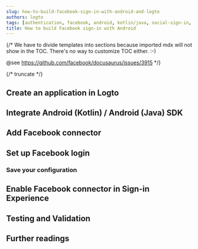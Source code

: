 ```yaml
---
slug: how-to-build-facebook-sign-in-with-android-and-logto
authors: logto
tags: [authentication, facebook, android, kotlin/java, social-sign-in, sign-in, login]
title: How to build Facebook sign-in with Android
---
```


{/*
  We have to divide templates into sections because imported mdx will not show in the TOC.
  There's no way to customize TOC either. :-)

  @see https://github.com/facebook/docusaurus/issues/3915
*/}



{/* truncate */}

<Intro connector={connector} sdk="Android" link="https://developer.android.com/" />

## Create an application in Logto

<CreateApplication type="Native app" framework="Android (Kotlin) / Android (Java)" />

## Integrate Android (Kotlin) / Android (Java) SDK

<IntegrateSdk />

## Add Facebook connector

<AddSocialConnector connector={connector} framework="Android (Kotlin) / Android (Java)" />

## Set up Facebook login

<ConnectorGuide />

### Save your configuration

<SaveYourConfiguration connector={connector} />

## Enable Facebook connector in Sign-in Experience

<EnableSocialConnector connector={connector} />

## Testing and Validation

<TestingAndValidation connector={connector} sdk="Android" />

## Further readings

<FurtherReadings />